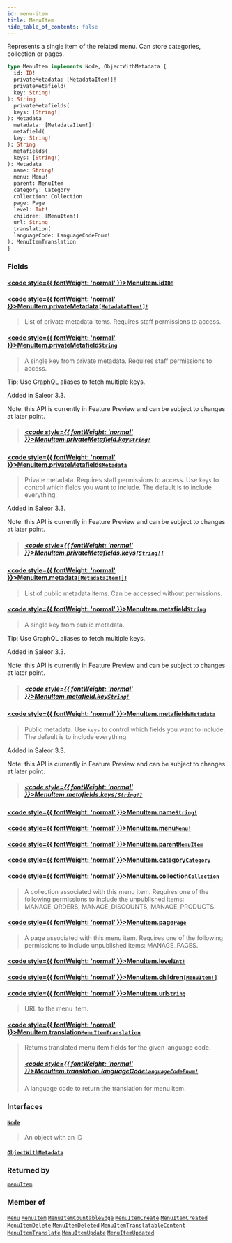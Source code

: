 ```yaml
---
id: menu-item
title: MenuItem
hide_table_of_contents: false
---
```








Represents a single item of the related menu. Can store categories, collection or pages.

```graphql
type MenuItem implements Node, ObjectWithMetadata {
  id: ID!
  privateMetadata: [MetadataItem!]!
  privateMetafield(
  key: String!
): String
  privateMetafields(
  keys: [String!]
): Metadata
  metadata: [MetadataItem!]!
  metafield(
  key: String!
): String
  metafields(
  keys: [String!]
): Metadata
  name: String!
  menu: Menu!
  parent: MenuItem
  category: Category
  collection: Collection
  page: Page
  level: Int!
  children: [MenuItem!]
  url: String
  translation(
  languageCode: LanguageCodeEnum!
): MenuItemTranslation
}
```


### Fields

#### [<code style={{ fontWeight: 'normal' }}>MenuItem.<b>id</b></code>](#)<Bullet />[`ID!`](../../../developer/api-reference/scalars/id) <Badge class="secondary" text="non-null"/> <Badge class="secondary" text="scalar"/>
> 
> 

#### [<code style={{ fontWeight: 'normal' }}>MenuItem.<b>privateMetadata</b></code>](#)<Bullet />[`[MetadataItem!]!`](../../../developer/api-reference/objects/metadata-item) <Badge class="secondary" text="non-null"/> <Badge class="secondary" text="object"/>
> List of private metadata items. Requires staff permissions to access.
> 

#### [<code style={{ fontWeight: 'normal' }}>MenuItem.<b>privateMetafield</b></code>](#)<Bullet />[`String`](../../../developer/api-reference/scalars/string) <Badge class="secondary" text="scalar"/>
> A single key from private metadata. Requires staff permissions to access.

Tip: Use GraphQL aliases to fetch multiple keys.

Added in Saleor 3.3.

Note: this API is currently in Feature Preview and can be subject to changes at later point.
> ##### [<code style={{ fontWeight: 'normal' }}>MenuItem.privateMetafield.<b>key</b></code>](#)<Bullet />[`String!`](../../../developer/api-reference/scalars/string) <Badge class="secondary" text="non-null"/> <Badge class="secondary" text="scalar"/>
> 
> 

#### [<code style={{ fontWeight: 'normal' }}>MenuItem.<b>privateMetafields</b></code>](#)<Bullet />[`Metadata`](../../../developer/api-reference/scalars/metadata) <Badge class="secondary" text="scalar"/>
> Private metadata. Requires staff permissions to access. Use `keys` to control which fields you want to include. The default is to include everything.

Added in Saleor 3.3.

Note: this API is currently in Feature Preview and can be subject to changes at later point.
> ##### [<code style={{ fontWeight: 'normal' }}>MenuItem.privateMetafields.<b>keys</b></code>](#)<Bullet />[`[String!]`](../../../developer/api-reference/scalars/string) <Badge class="secondary" text="list"/> <Badge class="secondary" text="scalar"/>
> 
> 

#### [<code style={{ fontWeight: 'normal' }}>MenuItem.<b>metadata</b></code>](#)<Bullet />[`[MetadataItem!]!`](../../../developer/api-reference/objects/metadata-item) <Badge class="secondary" text="non-null"/> <Badge class="secondary" text="object"/>
> List of public metadata items. Can be accessed without permissions.
> 

#### [<code style={{ fontWeight: 'normal' }}>MenuItem.<b>metafield</b></code>](#)<Bullet />[`String`](../../../developer/api-reference/scalars/string) <Badge class="secondary" text="scalar"/>
> A single key from public metadata.

Tip: Use GraphQL aliases to fetch multiple keys.

Added in Saleor 3.3.

Note: this API is currently in Feature Preview and can be subject to changes at later point.
> ##### [<code style={{ fontWeight: 'normal' }}>MenuItem.metafield.<b>key</b></code>](#)<Bullet />[`String!`](../../../developer/api-reference/scalars/string) <Badge class="secondary" text="non-null"/> <Badge class="secondary" text="scalar"/>
> 
> 

#### [<code style={{ fontWeight: 'normal' }}>MenuItem.<b>metafields</b></code>](#)<Bullet />[`Metadata`](../../../developer/api-reference/scalars/metadata) <Badge class="secondary" text="scalar"/>
> Public metadata. Use `keys` to control which fields you want to include. The default is to include everything.

Added in Saleor 3.3.

Note: this API is currently in Feature Preview and can be subject to changes at later point.
> ##### [<code style={{ fontWeight: 'normal' }}>MenuItem.metafields.<b>keys</b></code>](#)<Bullet />[`[String!]`](../../../developer/api-reference/scalars/string) <Badge class="secondary" text="list"/> <Badge class="secondary" text="scalar"/>
> 
> 

#### [<code style={{ fontWeight: 'normal' }}>MenuItem.<b>name</b></code>](#)<Bullet />[`String!`](../../../developer/api-reference/scalars/string) <Badge class="secondary" text="non-null"/> <Badge class="secondary" text="scalar"/>
> 
> 

#### [<code style={{ fontWeight: 'normal' }}>MenuItem.<b>menu</b></code>](#)<Bullet />[`Menu!`](../../../developer/api-reference/objects/menu) <Badge class="secondary" text="non-null"/> <Badge class="secondary" text="object"/>
> 
> 

#### [<code style={{ fontWeight: 'normal' }}>MenuItem.<b>parent</b></code>](#)<Bullet />[`MenuItem`](../../../developer/api-reference/objects/menu-item) <Badge class="secondary" text="object"/>
> 
> 

#### [<code style={{ fontWeight: 'normal' }}>MenuItem.<b>category</b></code>](#)<Bullet />[`Category`](../../../developer/api-reference/objects/category) <Badge class="secondary" text="object"/>
> 
> 

#### [<code style={{ fontWeight: 'normal' }}>MenuItem.<b>collection</b></code>](#)<Bullet />[`Collection`](../../../developer/api-reference/objects/collection) <Badge class="secondary" text="object"/>
> A collection associated with this menu item. Requires one of the following permissions to include the unpublished items: MANAGE_ORDERS, MANAGE_DISCOUNTS, MANAGE_PRODUCTS.
> 

#### [<code style={{ fontWeight: 'normal' }}>MenuItem.<b>page</b></code>](#)<Bullet />[`Page`](../../../developer/api-reference/objects/page) <Badge class="secondary" text="object"/>
> A page associated with this menu item. Requires one of the following permissions to include unpublished items: MANAGE_PAGES.
> 

#### [<code style={{ fontWeight: 'normal' }}>MenuItem.<b>level</b></code>](#)<Bullet />[`Int!`](../../../developer/api-reference/scalars/int) <Badge class="secondary" text="non-null"/> <Badge class="secondary" text="scalar"/>
> 
> 

#### [<code style={{ fontWeight: 'normal' }}>MenuItem.<b>children</b></code>](#)<Bullet />[`[MenuItem!]`](../../../developer/api-reference/objects/menu-item) <Badge class="secondary" text="list"/> <Badge class="secondary" text="object"/>
> 
> 

#### [<code style={{ fontWeight: 'normal' }}>MenuItem.<b>url</b></code>](#)<Bullet />[`String`](../../../developer/api-reference/scalars/string) <Badge class="secondary" text="scalar"/>
> URL to the menu item.
> 

#### [<code style={{ fontWeight: 'normal' }}>MenuItem.<b>translation</b></code>](#)<Bullet />[`MenuItemTranslation`](../../../developer/api-reference/objects/menu-item-translation) <Badge class="secondary" text="object"/>
> Returns translated menu item fields for the given language code.
> ##### [<code style={{ fontWeight: 'normal' }}>MenuItem.translation.<b>languageCode</b></code>](#)<Bullet />[`LanguageCodeEnum!`](../../../developer/api-reference/enums/language-code-enum) <Badge class="secondary" text="non-null"/> <Badge class="secondary" text="enum"/>
> A language code to return the translation for menu item.
> 

### Interfaces

#### [`Node`](../../../developer/api-reference/interfaces/node) <Badge class="secondary" text="interface"/>
> An object with an ID
> 

#### [`ObjectWithMetadata`](../../../developer/api-reference/interfaces/object-with-metadata) <Badge class="secondary" text="interface"/>
> 
> 



### Returned by

[`menuItem`](../../../developer/api-reference/queries/menu-item)  <Badge class="secondary" text="query"/>

### Member of

[`Menu`](../../../developer/api-reference/objects/menu)  <Badge class="secondary" text="object"/><Bullet />[`MenuItem`](../../../developer/api-reference/objects/menu-item)  <Badge class="secondary" text="object"/><Bullet />[`MenuItemCountableEdge`](../../../developer/api-reference/objects/menu-item-countable-edge)  <Badge class="secondary" text="object"/><Bullet />[`MenuItemCreate`](../../../developer/api-reference/objects/menu-item-create)  <Badge class="secondary" text="object"/><Bullet />[`MenuItemCreated`](../../../developer/api-reference/objects/menu-item-created)  <Badge class="secondary" text="object"/><Bullet />[`MenuItemDelete`](../../../developer/api-reference/objects/menu-item-delete)  <Badge class="secondary" text="object"/><Bullet />[`MenuItemDeleted`](../../../developer/api-reference/objects/menu-item-deleted)  <Badge class="secondary" text="object"/><Bullet />[`MenuItemTranslatableContent`](../../../developer/api-reference/objects/menu-item-translatable-content)  <Badge class="secondary" text="object"/><Bullet />[`MenuItemTranslate`](../../../developer/api-reference/objects/menu-item-translate)  <Badge class="secondary" text="object"/><Bullet />[`MenuItemUpdate`](../../../developer/api-reference/objects/menu-item-update)  <Badge class="secondary" text="object"/><Bullet />[`MenuItemUpdated`](../../../developer/api-reference/objects/menu-item-updated)  <Badge class="secondary" text="object"/>



